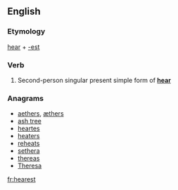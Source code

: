 ==English==

===Etymology===
[[hear]] + [[-est]]

===Verb===
{{head|en|verb form}}

# {{label|en|archaic}} Second-person singular present simple form of '''[[hear]]'''

===Anagrams===
* [[aethers#English|aethers]], [[æthers#English|æthers]]
* [[ash tree#English|ash tree]]
* [[heartes#English|heartes]]
* [[heaters#English|heaters]]
* [[reheats#English|reheats]]
* [[sethera#English|sethera]]
* [[thereas#English|thereas]]
* [[Theresa#English|Theresa]]

[[fr:hearest]]